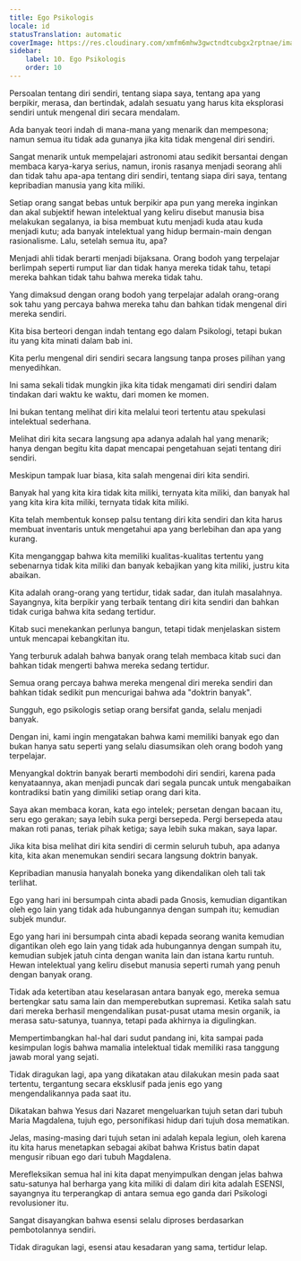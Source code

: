 ```yaml
---
title: Ego Psikologis
locale: id
statusTranslation: automatic
coverImage: https://res.cloudinary.com/xmfm6mhw3gwctndtcubgx2rptnae/image/upload/v1741354419/small_cover_la_gran_rebelion_28716e29d2.webp
sidebar:
    label: 10. Ego Psikologis
    order: 10
---
```

Persoalan tentang diri sendiri, tentang siapa saya, tentang apa yang berpikir, merasa, dan bertindak, adalah sesuatu yang harus kita eksplorasi sendiri untuk mengenal diri secara mendalam.

Ada banyak teori indah di mana-mana yang menarik dan mempesona; namun semua itu tidak ada gunanya jika kita tidak mengenal diri sendiri.

Sangat menarik untuk mempelajari astronomi atau sedikit bersantai dengan membaca karya-karya serius, namun, ironis rasanya menjadi seorang ahli dan tidak tahu apa-apa tentang diri sendiri, tentang siapa diri saya, tentang kepribadian manusia yang kita miliki.

Setiap orang sangat bebas untuk berpikir apa pun yang mereka inginkan dan akal subjektif hewan intelektual yang keliru disebut manusia bisa melakukan segalanya, ia bisa membuat kutu menjadi kuda atau kuda menjadi kutu; ada banyak intelektual yang hidup bermain-main dengan rasionalisme. Lalu, setelah semua itu, apa?

Menjadi ahli tidak berarti menjadi bijaksana. Orang bodoh yang terpelajar berlimpah seperti rumput liar dan tidak hanya mereka tidak tahu, tetapi mereka bahkan tidak tahu bahwa mereka tidak tahu.

Yang dimaksud dengan orang bodoh yang terpelajar adalah orang-orang sok tahu yang percaya bahwa mereka tahu dan bahkan tidak mengenal diri mereka sendiri.

Kita bisa berteori dengan indah tentang ego dalam Psikologi, tetapi bukan itu yang kita minati dalam bab ini.

Kita perlu mengenal diri sendiri secara langsung tanpa proses pilihan yang menyedihkan.

Ini sama sekali tidak mungkin jika kita tidak mengamati diri sendiri dalam tindakan dari waktu ke waktu, dari momen ke momen.

Ini bukan tentang melihat diri kita melalui teori tertentu atau spekulasi intelektual sederhana.

Melihat diri kita secara langsung apa adanya adalah hal yang menarik; hanya dengan begitu kita dapat mencapai pengetahuan sejati tentang diri sendiri.

Meskipun tampak luar biasa, kita salah mengenai diri kita sendiri.

Banyak hal yang kita kira tidak kita miliki, ternyata kita miliki, dan banyak hal yang kita kira kita miliki, ternyata tidak kita miliki.

Kita telah membentuk konsep palsu tentang diri kita sendiri dan kita harus membuat inventaris untuk mengetahui apa yang berlebihan dan apa yang kurang.

Kita menganggap bahwa kita memiliki kualitas-kualitas tertentu yang sebenarnya tidak kita miliki dan banyak kebajikan yang kita miliki, justru kita abaikan.

Kita adalah orang-orang yang tertidur, tidak sadar, dan itulah masalahnya. Sayangnya, kita berpikir yang terbaik tentang diri kita sendiri dan bahkan tidak curiga bahwa kita sedang tertidur.

Kitab suci menekankan perlunya bangun, tetapi tidak menjelaskan sistem untuk mencapai kebangkitan itu.

Yang terburuk adalah bahwa banyak orang telah membaca kitab suci dan bahkan tidak mengerti bahwa mereka sedang tertidur.

Semua orang percaya bahwa mereka mengenal diri mereka sendiri dan bahkan tidak sedikit pun mencurigai bahwa ada "doktrin banyak".

Sungguh, ego psikologis setiap orang bersifat ganda, selalu menjadi banyak.

Dengan ini, kami ingin mengatakan bahwa kami memiliki banyak ego dan bukan hanya satu seperti yang selalu diasumsikan oleh orang bodoh yang terpelajar.

Menyangkal doktrin banyak berarti membodohi diri sendiri, karena pada kenyataannya, akan menjadi puncak dari segala puncak untuk mengabaikan kontradiksi batin yang dimiliki setiap orang dari kita.

Saya akan membaca koran, kata ego intelek; persetan dengan bacaan itu, seru ego gerakan; saya lebih suka pergi bersepeda. Pergi bersepeda atau makan roti panas, teriak pihak ketiga; saya lebih suka makan, saya lapar.

Jika kita bisa melihat diri kita sendiri di cermin seluruh tubuh, apa adanya kita, kita akan menemukan sendiri secara langsung doktrin banyak.

Kepribadian manusia hanyalah boneka yang dikendalikan oleh tali tak terlihat.

Ego yang hari ini bersumpah cinta abadi pada Gnosis, kemudian digantikan oleh ego lain yang tidak ada hubungannya dengan sumpah itu; kemudian subjek mundur.

Ego yang hari ini bersumpah cinta abadi kepada seorang wanita kemudian digantikan oleh ego lain yang tidak ada hubungannya dengan sumpah itu, kemudian subjek jatuh cinta dengan wanita lain dan istana kartu runtuh. Hewan intelektual yang keliru disebut manusia seperti rumah yang penuh dengan banyak orang.

Tidak ada ketertiban atau keselarasan antara banyak ego, mereka semua bertengkar satu sama lain dan memperebutkan supremasi. Ketika salah satu dari mereka berhasil mengendalikan pusat-pusat utama mesin organik, ia merasa satu-satunya, tuannya, tetapi pada akhirnya ia digulingkan.

Mempertimbangkan hal-hal dari sudut pandang ini, kita sampai pada kesimpulan logis bahwa mamalia intelektual tidak memiliki rasa tanggung jawab moral yang sejati.

Tidak diragukan lagi, apa yang dikatakan atau dilakukan mesin pada saat tertentu, tergantung secara eksklusif pada jenis ego yang mengendalikannya pada saat itu.

Dikatakan bahwa Yesus dari Nazaret mengeluarkan tujuh setan dari tubuh Maria Magdalena, tujuh ego, personifikasi hidup dari tujuh dosa mematikan.

Jelas, masing-masing dari tujuh setan ini adalah kepala legiun, oleh karena itu kita harus menetapkan sebagai akibat bahwa Kristus batin dapat mengusir ribuan ego dari tubuh Magdalena.

Merefleksikan semua hal ini kita dapat menyimpulkan dengan jelas bahwa satu-satunya hal berharga yang kita miliki di dalam diri kita adalah ESENSI, sayangnya itu terperangkap di antara semua ego ganda dari Psikologi revolusioner itu.

Sangat disayangkan bahwa esensi selalu diproses berdasarkan pembotolannya sendiri.

Tidak diragukan lagi, esensi atau kesadaran yang sama, tertidur lelap.
